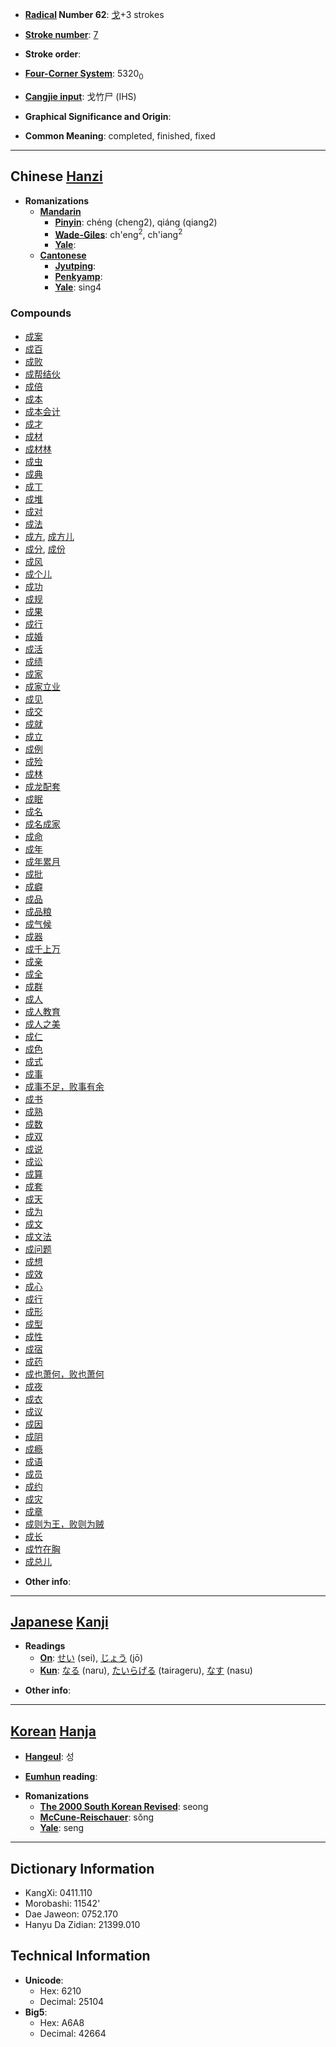 * '''[[Wiktionary:Chinese radical index| Radical]] Number 62''': [[Wiktionary:Chinese radical index 戈|戈]]+3 strokes

* '''[[Wiktionary:Chinese total strokes index|Stroke number]]''': [[Wiktionary:Chinese total strokes index 7|7]]

* '''Stroke order''': 

* '''[[Wiktionary:Chinese four corner index|Four-Corner System]]''': 5320<sub>0</sub>

* '''[[Wiktionary:Chinese Cangjie index|Cangjie input]]''': 戈竹尸 (IHS)

* '''Graphical Significance and Origin''': 

* '''Common Meaning''': completed, finished, fixed

----

== Chinese [[Hanzi]] ==

* '''Romanizations'''
** '''[[Mandarin]]'''
*** '''[[Pinyin]]''': chéng (cheng2), qiáng (qiang2)
*** '''[[Wade-Giles]]''': ch'eng<sup>2</sup>, ch'iang<sup>2</sup>
*** '''[[Yale]]''': 
** '''[[Cantonese]]'''
*** '''[[Jyutping]]''':
*** '''[[Penkyamp]]''': 
*** '''[[Yale]]''': sing4

===Compounds===
*[[成案]]
*[[成百]]
*[[成败]]
*[[成帮结伙]]
*[[成倍]]
*[[成本]]
*[[成本会计]]
*[[成才]]
*[[成材]]
*[[成材林]]
*[[成虫]]
*[[成典]]
*[[成丁]]
*[[成堆]]
*[[成对]]
*[[成法]]
*[[成方]], [[成方儿]]
*[[成分]], [[成份]]
*[[成风]]
*[[成个儿]]
*[[成功]]
*[[成规]]
*[[成果]]
*[[成行]]
*[[成婚]]
*[[成活]]
*[[成绩]]
*[[成家]]
*[[成家立业]]
*[[成见]]
*[[成交]]
*[[成就]]
*[[成立]]
*[[成例]]
*[[成殓]]
*[[成林]]
*[[成龙配套]]
*[[成眠]]
*[[成名]]
*[[成名成家]]
*[[成命]]
*[[成年]]
*[[成年累月]]
*[[成批]]
*[[成癖]]
*[[成品]]
*[[成品粮]]
*[[成气候]]
*[[成器]]
*[[成千上万]]
*[[成亲]]
*[[成全]]
*[[成群]]
*[[成人]]
*[[成人教育]]
*[[成人之美]]
*[[成仁]]
*[[成色]]
*[[成式]]
*[[成事]]
*[[成事不足，败事有余]]
*[[成书]]
*[[成熟]]
*[[成数]]
*[[成双]]
*[[成说]]
*[[成讼]]
*[[成算]]
*[[成套]]
*[[成天]]
*[[成为]]
*[[成文]]
*[[成文法]]
*[[成问题]]
*[[成想]]
*[[成效]]
*[[成心]]
*[[成行]]
*[[成形]]
*[[成型]]
*[[成性]]
*[[成宿]]
*[[成药]]
*[[成也萧何，败也萧何]]
*[[成夜]]
*[[成衣]]
*[[成议]]
*[[成因]]
*[[成阴]]
*[[成瘾]]
*[[成语]]
*[[成员]]
*[[成约]]
*[[成灾]]
*[[成章]]
*[[成则为王，败则为贼]]
*[[成长]]
*[[成竹在胸]]
*[[成总儿]]

* '''Other info''': 

----

== [[Japanese]] [[Kanji]] ==

* '''Readings'''
** '''[[On]]''': [[せい]] (sei), [[じょう]] (jō)
** '''[[Kun]]''': [[なる]] (naru), [[たいらげる]] (tairageru), [[なす]] (nasu)

* '''Other info''':  

----

== [[Korean]] [[Hanja]] ==

* '''[[Hangeul]]''': 성

* '''[[Eumhun]] reading''': 

* '''Romanizations'''
** '''[[The 2000 South Korean Revised Romanization|The 2000 South Korean Revised]]''': seong
** '''[[McCune-Reischauer]]''': sŏng
** '''[[Yale]]''': seng

----

== Dictionary Information ==

* KangXi: 0411.110
* Morobashi: 11542'
* Dae Jaweon: 0752.170
* Hanyu Da Zidian: 21399.010

== Technical Information ==

* '''Unicode''':
** Hex: 6210
** Decimal: 25104
* '''Big5''':
** Hex: A6A8
** Decimal: 42664